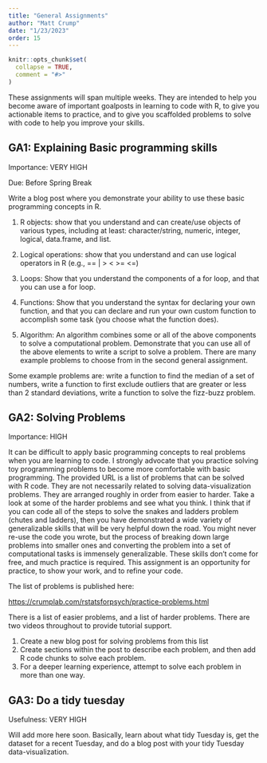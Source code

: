 ```yaml
---
title: "General Assignments"
author: "Matt Crump"
date: "1/23/2023"
order: 15
---
```


```r
knitr::opts_chunk$set(
  collapse = TRUE,
  comment = "#>"
)
```

These assignments will span multiple weeks. They are intended to help you become aware of important goalposts in learning to code with R, to give you actionable items to practice, and to give you scaffolded problems to solve with code to help you improve your skills.

## GA1: Explaining Basic programming skills

Importance: VERY HIGH

Due: Before Spring Break

Write a blog post where you demonstrate your ability to use these basic programming concepts in R. 

1. R objects: show that you understand and can create/use objects of various types, including at least: character/string, numeric, integer, logical, data.frame, and list.

2. Logical operations: show that you understand and can use logical operators in R (e.g., == | > < >= <=)

3. Loops: Show that you understand the components of a for loop, and that you can use a for loop. 

4. Functions: Show that you understand the syntax for declaring your own function, and that you can declare and run your own custom function to accomplish some task (you choose what the function does).

5. Algorithm: An algorithm combines some or all of the above components to solve a computational problem. Demonstrate that you can use all of the above elements to write a script to solve a problem. There are many example problems to choose from in the second general assignment.

Some example problems are: write a function to find the median of a set of numbers, write a function to first exclude outliers that are greater or less than 2 standard deviations, write a function to solve the fizz-buzz problem. 


## GA2: Solving Problems

Importance: HIGH

It can be difficult to apply basic programming concepts to real problems when you are learning to code. I strongly advocate that you practice solving toy programming problems to become more comfortable with basic programming. The provided URL is a list of problems that can be solved with R code. They are not necessarily related to solving data-visualization problems. They are arranged roughly in order from easier to harder. Take a look at some of the harder problems and see what you think. I think that if you can code all of the steps to solve the snakes and ladders problem (chutes and ladders), then you have demonstrated a wide variety of generalizable skills that will be very helpful down the road. You might never re-use the code you wrote, but the process of breaking down large problems into smaller ones and converting the problem into a set of computational tasks is immensely generalizable. These skills don't come for free, and much practice is required. This assignment is an opportunity for practice, to show your work, and to refine your code.

The list of problems is published here:

<https://crumplab.com/rstatsforpsych/practice-problems.html>

There is a list of easier problems, and a list of harder problems. There are two videos throughout to provide tutorial support. 

1. Create a new blog post for solving problems from this list
2. Create sections within the post to describe each problem, and then add R code chunks to solve each problem.
3. For a deeper learning experience, attempt to solve each problem in more than one way.


## GA3: Do a tidy tuesday

Usefulness: VERY HIGH

Will add more here soon. Basically, learn about what tidy Tuesday is, get the dataset for a recent Tuesday, and do a blog post with your tidy Tuesday data-visualization.


